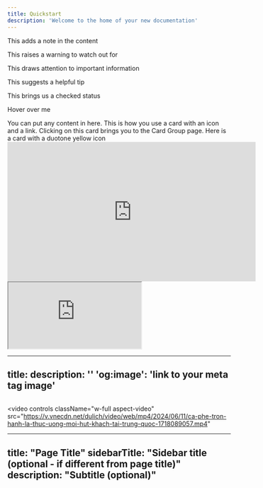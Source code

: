 ```yaml
---
title: Quickstart
description: 'Welcome to the home of your new documentation'
---
```


<Note>This adds a note in the content</Note>

<Warning>This raises a warning to watch out for</Warning>

<Info>This draws attention to important information</Info>

<Tip>This suggests a helpful tip</Tip>

<Check>This brings us a checked status</Check>

<Tooltip tip="This is a tooltip!">Hover over me</Tooltip>

<Accordion title="I am an Accordion.">
  You can put any content in here.
</Accordion>

<Card title="Click on me" icon="link" href="/content/components/card-group">
  This is how you use a card with an icon and a link. Clicking on this card
  brings you to the Card Group page.
</Card>

<Card title="Colored Card" icon="lightbulb" iconType="duotone" color="#ca8b04">
  Here is a card with a duotone yellow icon
</Card>

<iframe
  width="560"
  height="315"
  src="https://www.youtube.com/embed/4KzFe50RQkQ"
  title="YouTube video player"
  frameborder="0"
  allow="accelerometer; autoplay; clipboard-write; encrypted-media; gyroscope; picture-in-picture"
  allowfullscreen
></iframe>

<iframe src="https://www.youtube.com/embed/4KzFe50RQkQ"> </iframe>

---
title: 
description: ''
'og:image': 'link to your meta tag image'
---

<Frame caption="">
  <img src="" />
</Frame>


<video
  controls
  className="w-full aspect-video"
  src="https://v.vnecdn.net/dulich/video/web/mp4/2024/06/11/ca-phe-tron-hanh-la-thuc-uong-moi-hut-khach-tai-trung-quoc-1718089057.mp4"
></video>


---
title: "Page Title"
sidebarTitle: "Sidebar title (optional - if different from page title)"
description: "Subtitle (optional)"
---
